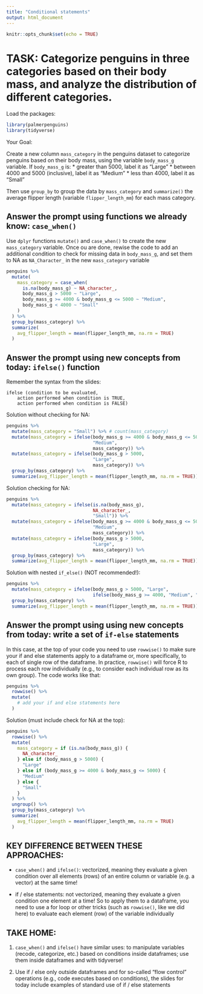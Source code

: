 ```yaml
---
title: "Conditional statements"
output: html_document
---
```


```r
knitr::opts_chunk$set(echo = TRUE)
```

# TASK: Categorize penguins in three categories based on their body mass, and analyze the distribution of different categories.

Load the packages:
```r
library(palmerpenguins)
library(tidyverse)
```

Your Goal: 

Create a new column `mass_category` in the penguins dataset to categorize penguins based on their body mass, using the variable `body_mass_g` variable. If `body_mass_g` is:
* greater than 5000, label it as "Large"
* between 4000 and 5000 (inclusive), label it as "Medium"
* less than 4000, label it as "Small"

Then use `group_by` to group the data by `mass_category` and `summarize()` the average flipper length (variable `flipper_length_mm`) for each mass category.


## Answer the prompt using functions we already know: `case_when()`

Use `dplyr` functions `mutate()` and `case_when()` to create the new `mass_category` variable. Once ou are done, rewise the code to add an additional condition to check for missing data in `body_mass_g`, and set them to NA as `NA_Character_` in the new `mass_category` variable
```r
penguins %>%
  mutate(
    mass_category = case_when(
      is.na(body_mass_g) ~ NA_character_,             
      body_mass_g > 5000 ~ "Large",
      body_mass_g >= 4000 & body_mass_g <= 5000 ~ "Medium",
      body_mass_g < 4000 ~ "Small"
    )
  ) %>%
  group_by(mass_category) %>%
  summarize(
    avg_flipper_length = mean(flipper_length_mm, na.rm = TRUE)
  )
```


## Answer the prompt using new concepts from today: `ifelse()` function

Remember the syntax from the slides:
```
ifelse (condition to be evaluated,
    action performed when condition is TRUE,
    action performed when condition is FALSE)
```

Solution without checking for NA:
```r
penguins %>%
  mutate(mass_category = "Small") %>% # count(mass_category)
  mutate(mass_category = ifelse(body_mass_g >= 4000 & body_mass_g <= 5000, 
                                "Medium",
                                mass_category)) %>%
  mutate(mass_category = ifelse(body_mass_g > 5000, 
                                "Large",
                                mass_category)) %>%
  group_by(mass_category) %>%
  summarize(avg_flipper_length = mean(flipper_length_mm, na.rm = TRUE))
```

Solution checking for NA:
```r
penguins %>%
  mutate(mass_category = ifelse(is.na(body_mass_g), 
                                NA_character_, 
                                "Small")) %>%
  mutate(mass_category = ifelse(body_mass_g >= 4000 & body_mass_g <= 5000, 
                                "Medium", 
                                mass_category)) %>%
  mutate(mass_category = ifelse(body_mass_g > 5000, 
                                "Large", 
                                mass_category)) %>%
  group_by(mass_category) %>%
  summarize(avg_flipper_length = mean(flipper_length_mm, na.rm = TRUE))
```

Solution with nested `if_else()` (NOT recommended!):
```r
penguins %>%
  mutate(mass_category = ifelse(body_mass_g > 5000, "Large",
                                ifelse(body_mass_g >= 4000, "Medium", "Small"))) %>%
  group_by(mass_category) %>%
  summarize(avg_flipper_length = mean(flipper_length_mm, na.rm = TRUE))
```



## Answer the prompt using using new concepts from today: write a set of `if-else` statements

In this case, at the top of your code you need to use `rowwise()` to make sure your if and else statements apply to a dataframe or, more specifically, to each of single row of the dataframe. In practice, `rowwise()` will force R to process each row individually (e.g., to consider each individual row as its own group). The code works like that:
```r
penguins %>%
  rowwise() %>%
  mutate(
    # add your if and else statements here
  )
```

Solution (must include check for NA at the top):
```r
penguins %>%
  rowwise() %>%
  mutate(
    mass_category = if (is.na(body_mass_g)) {
      NA_character_
    } else if (body_mass_g > 5000) {
      "Large"
    } else if (body_mass_g >= 4000 & body_mass_g <= 5000) {
      "Medium"
    } else {
      "Small"
    }
  ) %>%
  ungroup() %>%
  group_by(mass_category) %>%
  summarize(
    avg_flipper_length = mean(flipper_length_mm, na.rm = TRUE)
  )
```

## KEY DIFFERENCE BETWEEN THESE APPROACHES:

* `case_when()` and `ifelse()`: vectorized, meaning they evaluate a given condition over all elements (rows) of an entire column or variable (e.g. a vector) at the same time!

* if / else statements: not vectorized, meaning they evaluate a given condition one element at a time! So to apply them to a dataframe, you need to use a for loop or other tricks (such as `rowwise()`, like we did here) to evaluate each element (row) of the variable individually


## TAKE HOME:

1. `case_when()` and `ifelse()` have similar uses: to manipulate variables (recode, categorize, etc.) based on conditions inside dataframes; use them inside dataframes and with tidyverse!

2. Use if / else only outside dataframes and for so-called "flow control" operations (e.g., code executes based on conditions), the slides for today include examples of standard use of if / else statements 